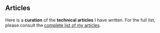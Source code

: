 ## Articles

Here is a **curation** of the **technical articles** I have written. For the full list, please consult the [complete list of my articles](/articles).
